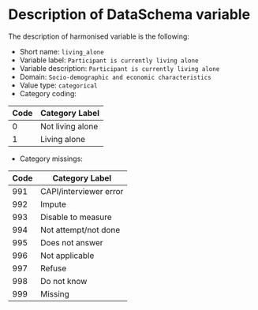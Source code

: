 # Description of DataSchema variable

The description of harmonised variable is the following:

* Short name: `living_alone`
* Variable label: `Participant is currently living alone`
* Variable description: `Participant is currently living alone`
* Domain: `Socio-demographic and economic characteristics`
* Value type: `categorical`
* Category coding:

**Code** | **Category Label**
-------- | ------------------
0        | Not living alone
1        | Living alone

* Category missings: 

**Code** | **Category Label**
----| ------------------
991 | CAPI/interviewer error
992 | Impute
993 | Disable to measure
994 | Not attempt/not done
995 | Does not answer
996 | Not applicable
997 | Refuse
998 | Do not know
999 | Missing


